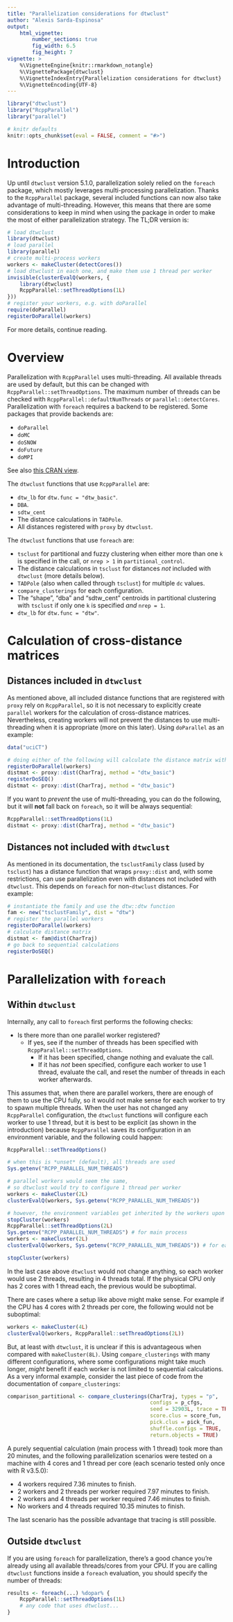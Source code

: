 ```yaml
---
title: "Parallelization considerations for dtwclust"
author: "Alexis Sarda-Espinosa"
output:
    html_vignette:
        number_sections: true
        fig_width: 6.5
        fig_height: 7
vignette: >
    %\VignetteEngine{knitr::rmarkdown_notangle}
    %\VignettePackage{dtwclust}
    %\VignetteIndexEntry{Parallelization considerations for dtwclust}
    %\VignetteEncoding{UTF-8}
---
```


```r
library("dtwclust")
library("RcppParallel")
library("parallel")

# knitr defaults
knitr::opts_chunk$set(eval = FALSE, comment = "#>")
```

# Introduction

Up until `dtwclust` version 5.1.0,
parallelization solely relied on the `foreach` package,
which mostly leverages multi-processing parallelization.
Thanks to the `RcppParallel` package,
several included functions can now also take advantage of multi-threading.
However, this means that there are some considerations to keep in mind when using the package in order to make the most of either parallelization strategy.
The TL;DR version is:

```r
# load dtwclust
library(dtwclust)
# load parallel
library(parallel)
# create multi-process workers
workers <- makeCluster(detectCores())
# load dtwclust in each one, and make them use 1 thread per worker
invisible(clusterEvalQ(workers, {
    library(dtwclust)
    RcppParallel::setThreadOptions(1L)
}))
# register your workers, e.g. with doParallel
require(doParallel)
registerDoParallel(workers)
```

For more details, continue reading.

# Overview

Parallelization with `RcppParallel` uses multi-threading.
All available threads are used by default,
but this can be changed with `RcppParallel::setThreadOptions`.
The maximum number of threads can be checked with `RcppParallel::defaultNumThreads` or `parallel::detectCores`.
Parallelization with `foreach` requires a backend to be registered.
Some packages that provide backends are:

- `doParallel`
- `doMC`
- `doSNOW`
- `doFuture`
- `doMPI`

See also [this CRAN view](https://CRAN.R-project.org/view=HighPerformanceComputing).

The `dtwclust` functions that use `RcppParallel` are:

- `dtw_lb` for `dtw.func = "dtw_basic"`.
- `DBA`.
- `sdtw_cent`
- The distance calculations in `TADPole`.
- All distances registered with `proxy` by `dtwclust`.

The `dtwclust` functions that use `foreach` are:

- `tsclust` for partitional and fuzzy clustering when either more than one `k` is specified in the call,
  or `nrep > 1` in `partitional_control`.
- The distance calculations in `tsclust` for distances *not* included with `dtwclust` (more details below).
- `TADPole` (also when called through `tsclust`) for multiple `dc` values.
- `compare_clusterings` for each configuration.
- The "shape", "dba" and "sdtw_cent" centroids in partitional clustering with `tsclust` if only one `k` is specified *and* `nrep = 1`.
- `dtw_lb` for `dtw.func = "dtw"`.

# Calculation of cross-distance matrices

## Distances included in `dtwclust`

As mentioned above,
all included distance functions that are registered with `proxy` rely on `RcppParallel`,
so it is not necessary to explicitly create `parallel` workers for the calculation of cross-distance matrices.
Nevertheless, creating workers will not prevent the distances to use multi-threading when it is appropriate
(more on this later).
Using `doParallel` as an example:

```r
data("uciCT")

# doing either of the following will calculate the distance matrix with parallelization
registerDoParallel(workers)
distmat <- proxy::dist(CharTraj, method = "dtw_basic")
registerDoSEQ()
distmat <- proxy::dist(CharTraj, method = "dtw_basic")
```

If you want to *prevent* the use of multi-threading,
you can do the following,
but it will **not** fall back on `foreach`,
so it will be always sequential:

```r
RcppParallel::setThreadOptions(1L)
distmat <- proxy::dist(CharTraj, method = "dtw_basic")
```

## Distances not included with `dtwclust`

As mentioned in its documentation,
the `tsclustFamily` class (used by `tsclust`) has a distance function that wraps `proxy::dist` and,
with some restrictions,
can use parallelization even with distances not included with `dtwclust`.
This depends on `foreach` for non-`dtwclust` distances.
For example:

```r
# instantiate the family and use the dtw::dtw function
fam <- new("tsclustFamily", dist = "dtw")
# register the parallel workers
registerDoParallel(workers)
# calculate distance matrix
distmat <- fam@dist(CharTraj)
# go back to sequential calculations
registerDoSEQ()
```

# Parallelization with `foreach`

## Within `dtwclust`

Internally, any call to `foreach` first performs the following checks:

- Is there more than one parallel worker registered?
  + If yes, see if the number of threads has been specified with `RcppParallel::setThreadOptions`.
    - If it has been specified, 
      change nothing and evaluate the call.
    - If it has *not* been specified, 
      configure each worker to use 1 thread,
      evaluate the call,
      and reset the number of threads in each worker afterwards.

This assumes that,
when there are parallel workers,
there are enough of them to use the CPU fully,
so it would not make sense for each worker to try to spawn multiple threads.
When the user has not changed any `RcppParallel` configuration,
the `dtwclust` functions will configure each worker to use 1 thread,
but it is best to be explicit (as shown in the introduction) because `RcppParallel` saves its configuration in an environment variable,
and the following could happen:

```r
RcppParallel::setThreadOptions()
```

```r
# when this is *unset* (default), all threads are used
Sys.getenv("RCPP_PARALLEL_NUM_THREADS")

# parallel workers would seem the same,
# so dtwclust would try to configure 1 thread per worker
workers <- makeCluster(2L)
clusterEvalQ(workers, Sys.getenv("RCPP_PARALLEL_NUM_THREADS"))

# however, the environment variables get inherited by the workers upon creation
stopCluster(workers)
RcppParallel::setThreadOptions(2L)
Sys.getenv("RCPP_PARALLEL_NUM_THREADS") # for main process
workers <- makeCluster(2L)
clusterEvalQ(workers, Sys.getenv("RCPP_PARALLEL_NUM_THREADS")) # for each worker
```

```r
stopCluster(workers)
```

In the last case above `dtwclust` would not change anything,
so each worker would use 2 threads,
resulting in 4 threads total.
If the physical CPU only has 2 cores with 1 thread each,
the previous would be suboptimal.

There are cases where a setup like above might make sense.
For example if the CPU has 4 cores with 2 threads per core,
the following would not be suboptimal:

```r
workers <- makeCluster(4L)
clusterEvalQ(workers, RcppParallel::setThreadOptions(2L))
```

But, at least with `dtwclust`,
it is unclear if this is advantageous when compared with `makeCluster(8L)`.
Using `compare_clusterings` with many different configurations,
where some configurations might take much longer,
*might* benefit if each worker is not limited to sequential calculations.
As a very informal example,
consider the last piece of code from the documentation of `compare_clusterings`:

```r
comparison_partitional <- compare_clusterings(CharTraj, types = "p",
                                              configs = p_cfgs,
                                              seed = 32903L, trace = TRUE,
                                              score.clus = score_fun,
                                              pick.clus = pick_fun,
                                              shuffle.configs = TRUE,
                                              return.objects = TRUE)
```

A purely sequential calculation (main process with 1 thread) took more than 20 minutes,
and the following parallelization scenarios were tested on a machine with 4 cores and 1 thread per core
(each scenario tested only once with R v3.5.0):

- 4 workers required 7.36 minutes to finish.
- 2 workers and 2 threads per worker required 7.97 minutes to finish.
- 2 workers and 4 threads per worker required 7.46 minutes to finish.
- No workers and 4 threads required 10.35 minutes to finish.

The last scenario has the possible advantage that tracing is still possible.

## Outside `dtwclust`

If you are using `foreach` for parallelization,
there's a good chance you're already using all available threads/cores from your CPU.
If you are calling `dtwclust` functions inside a `foreach` evaluation,
you should specify the number of threads:

```r
results <- foreach(...) %dopar% {
    RcppParallel::setThreadOptions(1L)
    # any code that uses dtwclust...
}
```

